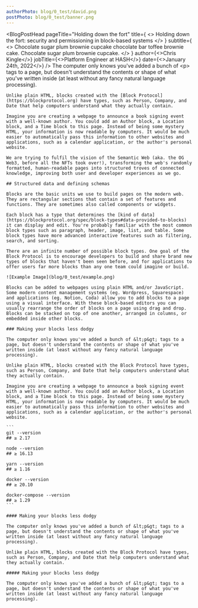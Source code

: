```yaml
---
authorPhoto: blog/0_test/david.png
postPhoto: blog/0_test/banner.png
---
```


<BlogPostHead
    pageTitle="Holding down the fort"
    title={
        <>
            Holding down the fort: security and permissioning in block-based systems
        </>
    }
    subtitle={
        <>
            Chocolate sugar plum brownie cupcake chocolate bar toffee brownie cake.
            Chocolate sugar plum brownie cupcake.
        </>
    }
    author={<>Chris Kingle</>}
    jobTitle={<>Platform Engineer at HASH</>}
    date={<>January 24th, 2022</>}
/>
<BlogPostContent>
    The computer only knows you've added a bunch of &lt;p&gt; tags to a page, but
    doesn't understand the contents or shape of what you've written inside (at
    least without any fancy natural language processing).

    Unlike plain HTML, blocks created with the [Block Protocol](https://blockprotocol.org) have types, such as Person, Company, and Date that help computers understand what they actually contain.

    Imagine you are creating a webpage to announce a book signing event with a well-known author. You could add an Author block, a Location block, and a Time block to this page. Instead of being some mystery HTML, your information is now readable by computers. It would be much easier to automatically pass this information to other websites and applications, such as a calendar application, or the author's personal website.

    We are trying to fulfil the vision of the Semantic Web (aka. the OG Web3, before all the NFTs took over!), transforming the web's randomly formatted, human-readable pages into structured troves of connected knowledge, improving both user and developer experiences as we go.

    ## Structured data and defining schemas

    Blocks are the basic units we use to build pages on the modern web. They are rectangular sections that contain a set of features and functions. They are sometimes also called components or widgets.

    Each block has a type that determines the [kind of data](https://blockprotocol.org/spec/block-types#data-provided-to-blocks) it can display and edit. You're probably familiar with the most common block types such as paragraph, header, image, list, and table. Some block types have more advanced interactive features such as filtering, search, and sorting.

    There are an infinite number of possible block types. One goal of the Block Protocol is to encourage developers to build and share brand new types of blocks that haven't been seen before, and for applications to offer users far more blocks than any one team could imagine or build.

    ![Example Image](blog/0_test/example.png)

    Blocks can be added to webpages using plain HTML and/or JavaScript. Some modern content management systems (eg. Wordpress, Squarespace) and applications (eg. Notion, Coda) allow you to add blocks to a page using a visual interface. With these block-based editors you can usually rearrange the order of blocks on a page using drag and drop. Blocks can be stacked on top of one another, arranged in columns, or embedded inside other blocks.

    ### Making your blocks less dodgy

    The computer only knows you've added a bunch of &lt;p&gt; tags to a page, but doesn't understand the contents or shape of what you've written inside (at least without any fancy natural language processing).

    Unlike plain HTML, blocks created with the Block Protocol have types, such as Person, Company, and Date that help computers understand what they actually contain.

    Imagine you are creating a webpage to announce a book signing event with a well-known author. You could add an Author block, a Location block, and a Time block to this page. Instead of being some mystery HTML, your information is now readable by computers. It would be much easier to automatically pass this information to other websites and applications, such as a calendar application, or the author's personal website.

    ```
    git --version
    ## ≥ 2.17

    node --version
    ## ≥ 16.13

    yarn --version
    ## ≥ 1.16

    docker --version
    ## ≥ 20.10

    docker-compose --version
    ## ≥ 1.29
    ```

    #### Making your blocks less dodgy

    The computer only knows you've added a bunch of &lt;p&gt; tags to a page, but doesn't understand the contents or shape of what you've written inside (at least without any fancy natural language processing).

    Unlike plain HTML, blocks created with the Block Protocol have types, such as Person, Company, and Date that help computers understand what they actually contain.

    ##### Making your blocks less dodgy

    The computer only knows you've added a bunch of &lt;p&gt; tags to a page, but doesn't understand the contents or shape of what you've written inside (at least without any fancy natural language processing).

</BlogPostContent>
